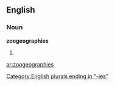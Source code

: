 ==English==

===Noun===
'''zoogeographies'''

# {{plural of|[[zoogeography]]}}

[[Category:English plurals ending in "-ies"]]

[[ar:zoogeographies]]